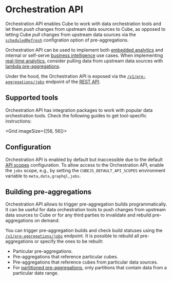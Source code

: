 # Orchestration API

Orchestration API enables Cube to work with data orchestration tools and let
them _push_ changes from upstream data sources to Cube, as opposed to letting
Cube _pull_ changes from upstream data sources via the
[`scheduledRefresh`][ref-scheduled-refresh] configration option of
pre-aggregations.

<Diagram src="https://ucarecdn.com/edfc0423-b1f9-4917-989b-be766caa7d9e/" />

Orchestration API can be used to implement both [embedded analytics][cube-ea]
and internal or self-serve [business intelligence][cube-issbi] use cases. When
implementing [real-time analytics][cube-rta], consider pulling data from
upstream data sources with [lambda pre-aggregations][ref-lambda-pre-aggs].

Under the hood, the Orchestration API is exposed via the
[`/v1/pre-aggregations/jobs`][ref-ref-jobs-endpoint] endpoint of the [REST
API][ref-rest-api].

## Supported tools

Orchestration API has integration packages to work with popular data
orchestration tools. Check the following guides to get tool-specific
instructions:

<Grid imageSize={[56, 56]}>
  <GridItem
    url="orchestration-api/airflow"
    imageUrl="https://static.cube.dev/icons/airflow.svg"
    title="Apache Airflow"
  />
  <GridItem
    url="orchestration-api/dagster"
    imageUrl="https://static.cube.dev/icons/dagster.svg"
    title="Dagster"
  />
  <GridItem
    url="orchestration-api/prefect"
    imageUrl="https://static.cube.dev/icons/prefect.svg"
    title="Prefect"
  />
</Grid>

## Configuration

Orchestration API is enabled by default but inaccessible due to the default [API
scopes][ref-api-scopes] configuration. To allow access to the Orchestration API,
enable the `jobs` scope, e.g., by setting the `CUBEJS_DEFAULT_API_SCOPES`
environment variable to `meta,data,graphql,jobs`.

## Building pre-aggregations

Orchestration API allows to trigger pre-aggregation builds programmatically. It
can be useful for data orchestration tools to push changes from upstream data
sources to Cube or for any third parties to invalidate and rebuild
pre-aggregations on demand.

You can trigger pre-aggregation builds and check build statuses using the
[`/v1/pre-aggregations/jobs`][ref-ref-jobs-endpoint] endpoint. It is possible to
rebuild all pre-aggregations or specify the ones to be rebuilt:

* Particular pre-aggregations.
* Pre-aggregations that reference particular cubes.
* Pre-aggregations that reference cubes from particular data sources.
* For [partitioned pre-aggregations][ref-pre-agg-partitions], only partitions that contain
data from a particular date range.


[ref-scheduled-refresh]: /reference/data-model/pre-aggregations#scheduled_refresh
[cube-ea]: https://cube.dev/use-cases/embedded-analytics
[cube-issbi]: https://cube.dev/use-cases/semantic-layer
[cube-rta]: https://cube.dev/use-cases/real-time-analytics
[ref-lambda-pre-aggs]: /product/caching/lambda-pre-aggregations
[ref-rest-api]: /product/apis-integrations/rest-api
[ref-api-scopes]: /product/apis-integrations/rest-api#configuration-api-scopes
[ref-ref-jobs-endpoint]: /product/apis-integrations/rest-api/reference#base_pathv1pre-aggregationsjobs
[ref-pre-agg-partitions]: /product/caching/using-pre-aggregations#partitioning